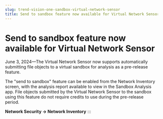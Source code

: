 ```yaml
---
slug: trend-vision-one-sandbox-virtual-network-sensor
title: Send to sandbox feature now available for Virtual Network Sensor
---
```

# Send to sandbox feature now available for Virtual Network Sensor

June 3, 2024—The Virtual Network Sensor now supports automatically submitting file objects to a virtual sandbox for analysis as a pre-release feature.

The "send to sandbox" feature can be enabled from the Network Inventory screen, with the analysis report available to view in the Sandbox Analysis app. File objects submitted by the Virtual Network Sensor to the sandbox using this feature do not require credits to use during the pre-release period.

**Network Security → Network Inventory**
:::
